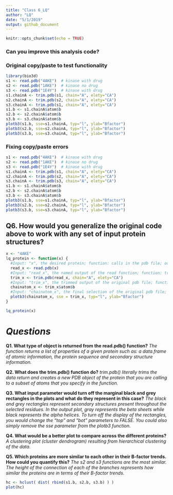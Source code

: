 ```yaml
---
title: "Class 6_LQ"
author: "LQ"
date: "5/1/2019"
output: github_document
---
```


```r
knitr::opts_chunk$set(echo = TRUE)
```

### Can you improve this analysis code?
### Original copy/paste to test functionality

```r
library(bio3d)
s1 <- read.pdb("4AKE")  # kinase with drug
s2 <- read.pdb("1AKE")  # kinase no drug
s3 <- read.pdb("1E4Y")  # kinase with drug
s1.chainA <- trim.pdb(s1, chain="A", elety="CA")
s2.chainA <- trim.pdb(s2, chain="A", elety="CA")
s3.chainA <- trim.pdb(s1, chain="A", elety="CA")
s1.b <- s1.chainA$atom$b
s2.b <- s2.chainA$atom$b
s3.b <- s3.chainA$atom$b
plotb3(s1.b, sse=s1.chainA, typ="l", ylab="Bfactor")
plotb3(s2.b, sse=s2.chainA, typ="l", ylab="Bfactor")
plotb3(s3.b, sse=s3.chainA, typ="l", ylab="Bfactor")

```

### Fixing copy/paste errors

```r
s1 <- read.pdb("4AKE")  # kinase with drug
s2 <- read.pdb("1AKE")  # kinase no drug
s3 <- read.pdb("1E4Y")  # kinase with drug
s1.chainA <- trim.pdb(s1, chain="A", elety="CA")
s2.chainA <- trim.pdb(s2, chain="A", elety="CA")
s3.chainA <- trim.pdb(s3, chain="A", elety="CA")
s1.b <- s1.chainA$atom$b
s2.b <- s2.chainA$atom$b
s3.b <- s3.chainA$atom$b
plotb3(s1.b, sse=s1.chainA, typ="l", ylab="Bfactor")
plotb3(s2.b, sse=s2.chainA, typ="l", ylab="Bfactor")
plotb3(s3.b, sse=s3.chainA, typ="l", ylab="Bfactor")
```

## **Q6. How would you generalize the original code above to work with any set of input protein structures?**

```r
x <- "4AKE"
lq_protein <- function(x) {
  #Input: "x", the desired protein; function: calls in the pdb file; output: file of class pdb
  read_x <- read.pdb(x)
  #Input: "read_x", the named output of the read function; function: trims the original pdb file to only read (and provide a name vector) of the alpha carbons on the alpha chain; output: trimmed pdb file
  trim_x <- trim.pdb(read_x, chain="A", elety="CA")
  #Input: "trim_x", the trimmed output of the original pdb file; function: selects the atoms and b factors from the trimmed file; output: 
  chainatom_x <- trim_x$atom$b
  #Input: "chainatom_x", the final selection of the original pdb file; function: uses the bio3d package to plot our trimmed and selected data of the desired protein; output: specified plot
  plotb3(chainatom_x, sse = trim_x, typ="l", ylab="Bfactor")
}

lq_protein(x)
```


# *Questions*

**Q1. What type of object is returned from the read.pdb() function?**
    *The function returns a list of properties of a given protein such as: a data.frame of atomic information, the protein sequence and secondary structure information.*

**Q2. What does the trim.pdb() function do?**
   *trim.pdb() literally trims the data return and creates a new PDB object of the protein that you are calling to a subset of atoms that you specify in the function.*

**Q3. What input parameter would turn off the marginal black and grey rectangles in the plots and what do they represent in this case?**
    *The black and grey rectangles represent secondary structures present throughout the selected residues.  In the output plot, gray represents the beta sheets while black represents the alpha helices. To turn off the display of the rectangles, you would change the "top" and "bot" parameters to FALSE.  You could also simply remove the sse parameter from the plotb3 function.*
    
**Q4. What would be a better plot to compare across the different proteins?**
  *A clustering plot (cluster dendrogram) resulting from hierarchical clustering of the data.*
  
**Q5. Which proteins are more similar to each other in their B-factor trends. How could you quantify this?**
  *The s2 and s3 functions are the most similar. The height of the connection of each of the branches represents how similar the proteins are in terms of their B-factor trends.*

```r
hc <- hclust( dist( rbind(s1.b, s2.b, s3.b) ) )
plot(hc)
```

















